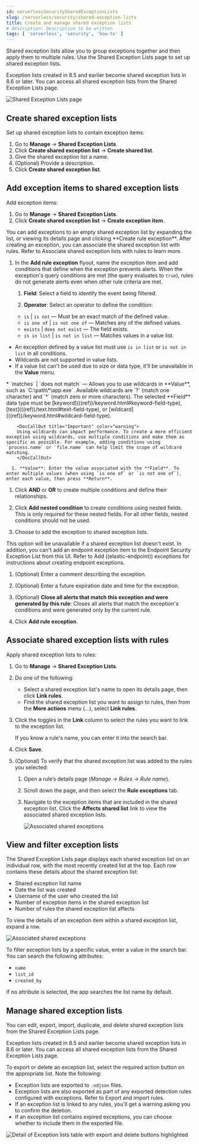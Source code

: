 ```yaml
---
id: serverlessSecuritySharedExceptionLists
slug: /serverless/security/shared-exception-lists
title: Create and manage shared exception lists
# description: Description to be written
tags: [ 'serverless', 'security', 'how-to' ]
---
```


<div id="shared-exception-lists"></div>

Shared exception lists allow you to group exceptions together and then apply them to multiple rules. Use the Shared Exception Lists page to set up shared exception lists.  

<DocCallOut title="Note">
Exception lists created in 8.5 and earlier become shared exception lists in 8.6 or later. You can access all shared exception lists from the Shared Exception Lists page.
</DocCallOut>

![Shared Exception Lists page](../images/shared-exception-lists/-detections-rule-exceptions-page.png)

<div id="create-shared-exception-list"></div>

## Create shared exception lists

Set up shared exception lists to contain exception items:

1. Go to **Manage** -> **Shared Exception Lists**.
1. Click **Create shared exception list** -> **Create shared list**. 
1. Give the shared exception list a name. 
1. (Optional) Provide a description. 
1. Click **Create shared exception list**.

<div id="add-exception-items"></div>

## Add exception items to shared exception lists

Add exception items:

1. Go to **Manage** -> **Shared Exception Lists**.
1. Click **Create shared exception list** -> **Create exception item**. 

<DocCallOut title="Tip">
You can add exceptions to an empty shared exception list by expanding the list, or viewing its details page and clicking **Create rule exception**. After creating an exception, you can associate the shared exception list with rules. Refer to <DocLink id="serverlessSecuritySharedExceptionLists" section="associate-shared-exception-lists-with-rules">Associate shared exception lists with rules</DocLink> to learn more.
</DocCallOut>

1. In the **Add rule exception** flyout, name the exception item and add conditions that define when the exception prevents alerts. When the exception's query conditions are met (the query evaluates to `true`), rules do not generate alerts even when other rule criteria are met.
      1. **Field**: Select a field to identify the event being filtered.

      1. **Operator**: Select an operator to define the condition:
    * `is` | `is not` — Must be an exact match of the defined value.
    * `is one of` | `is not one of` — Matches any of the defined values.
    * `exists` | `does not exist` — The field exists.
    * `is in list` | `is not in list` — Matches values in a value list.

<DocCallOut title="Note">

* An exception defined by a value list must use `is in list` or `is not in list` in all conditions.
* Wildcards are not supported in value lists.
* If a value list can't be used due to <DocLink id="serverlessSecurityValueListsExceptions" section="create-value-lists">size or data type</DocLink>, it'll be unavailable in the **Value** menu.

</DocCallOut>
    * `matches` | `does not match` — Allows you to use wildcards in **Value**, such as `C:\path\*\app.exe`. Available wildcards are `?` (match one character) and `*` (match zero or more characters). The selected **Field** data type must be [keyword](((ref))/keyword.html#keyword-field-type), [text](((ref))/text.html#text-field-type), or [wildcard](((ref))/keyword.html#wildcard-field-type).

        <DocCallOut title="Important" color="warning">
        Using wildcards can impact performance. To create a more efficient exception using wildcards, use multiple conditions and make them as specific as possible. For example, adding conditions using `process.name` or `file.name` can help limit the scope of wildcard matching.
        </DocCallOut>

      1. **Value**: Enter the value associated with the **Field**. To enter multiple values (when using `is one of` or `is not one of`), enter each value, then press **Return**.

1. Click **AND** or **OR** to create multiple conditions and define their relationships.

1. Click **Add nested condition** to create conditions using nested fields. This is only required for
    <DocLink id="serverlessSecurityAddExceptions" section="nested-field-list">these nested fields</DocLink>. For all other fields, nested conditions should not be used.

1. Choose to add the exception to shared exception lists. 

<DocCallOut title="Note">
This option will be unavailable if a shared exception list doesn't exist. In addition, you can't add an endpoint exception item to the Endpoint Security Exception List from this UI. Refer to <DocLink id="serverlessSecurityAddExceptions" section="add-((elastic-endpoint))-exceptions">Add ((elastic-endpoint)) exceptions</DocLink> for instructions about creating endpoint exceptions. 
</DocCallOut>

1. (Optional) Enter a comment describing the exception.
1. (Optional) Enter a future expiration date and time for the exception. 
1. (Optional) **Close all alerts that match this exception and were generated by this rule**:
    Closes all alerts that match the exception's conditions and were generated only by the current rule.

1. Click **Add rule exception**.

<div id="link-shared-exception-lists"></div>

## Associate shared exception lists with rules

Apply shared exception lists to rules:

1. Go to **Manage** -> **Shared Exception Lists**.
1. Do one of the following:
    * Select a shared exception list's name to open its details page, then click **Link rules**. 
    * Find the shared exception list you want to assign to rules, then from the **More actions** menu (*...*), select **Link rules**.
1. Click the toggles in the **Link** column to select the rules you want to link to the exception list.

    <DocCallOut title="Tip">
    If you know a rule's name, you can enter it into the search bar.
    </DocCallOut>

1. Click **Save**. 
1. (Optional) To verify that the shared exception list was added to the rules you selected:

    1. Open a rule’s details page (*Manage → Rules → _Rule name_*).
    1. Scroll down the page, and then select the **Rule exceptions** tab. 
    1. Navigate to the exception items that are included in the shared exception list. Click the **Affects shared list** link to view the associated shared exception lists.

        ![Associated shared exceptions](../images/shared-exception-lists/-detections-associated-shared-exception-list.png)

<div id="view-shared-exception-lists"></div>

## View and filter exception lists 

The Shared Exception Lists page displays each shared exception list on an individual row, with the most recently created list at the top. Each row contains these details about the shared exception list:

* Shared exception list name
* Date the list was created
* Username of the user who created the list
* Number of exception items in the shared exception list
* Number of rules the shared exception list affects

To view the details of an exception item within a shared exception list, expand a row.

![Associated shared exceptions](../images/shared-exception-lists/-detections-view-filter-shared-exception.png)

To filter exception lists by a specific value, enter a value in the search bar. You can search the following attributes:

* `name`
* `list_id`
* `created_by`

If no attribute is selected, the app searches the list name by default.

<div id="manage-exception-lists"></div>

## Manage shared exception lists

You can edit, export, import, duplicate, and delete shared exception lists from the Shared Exception Lists page.  

<DocCallOut title="Note">
Exception lists created in 8.5 and earlier become shared exception lists in 8.6 or later. You can access all shared exception lists from the Shared Exception Lists page.    
</DocCallOut>

To export or delete an exception list, select the required action button on the appropriate list. Note the following:

* Exception lists are exported to `.ndjson` files.
* Exception lists are also exported as part of any exported detection rules configured with exceptions. Refer to <DocLink id="serverlessSecurityRulesUiManagement" section="export-and-import-rules">Export and import rules</DocLink>.
* If an exception list is linked to any rules, you'll get a warning asking you to confirm the deletion. 
* If an exception list contains expired exceptions, you can choose whether to include them in the exported file.  

![Detail of Exception lists table with export and delete buttons highlighted](../images/shared-exception-lists/-detections-actions-exception-list.png)